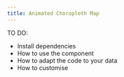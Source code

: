 ```yaml
---
title: Animated Choropleth Map
---
```


TO DO:
- Install dependencies
- How to use the component
- How to adapt the code to your data
- How to customise
